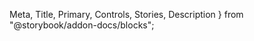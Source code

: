   Meta,
  Title,
  Primary,
  Controls,
  Stories,
  Description
} from "@storybook/addon-docs/blocks";

<Meta isTemplate />

<Title/>

<Description/>

## 📐 功能测试

<Primary/>

<Controls/>

## 其它变体

<Stories/>